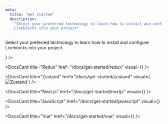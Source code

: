 ```yaml
---
meta:
  title: "Get started"
  description:
    "Select your preferred technology to learn how to install and configure
    Liveblocks into your project"
---
```


Select your preferred technology to learn how to install and configure
Liveblocks into your project.

<ListGrid>
  <DocsCard
    title="React"
    href="/docs/get-started/react"
    visual={<DocsReactIcon />}
  />
  
  <DocsCard
    title="Redux"
    href="/docs/get-started/redux"
    visual={<DocsReduxIcon />}
  />

  <DocsCard
    title="Zustand"
    href="/docs/get-started/zustand"
    visual={
      <img
        alt="Zustand"
        src="/assets/zustand.png"
        width={30}
        height={24}
        loading="lazy"
      />
    }
  />
  
  <DocsCard
    title="Next.js"
    href="/docs/get-started/nextjs"
    visual={<DocsNextjsIcon />}
  />
  
  <DocsCard
    title="JavaScript"
    href="/docs/get-started/javascript"
    visual={<DocsJavascriptIcon />}
  />
  
  <DocsCard title="Vue" href="/docs/get-started/vue" visual={<DocsVueIcon />} />
  
</ListGrid>

<MissingTechnologyBanner />
